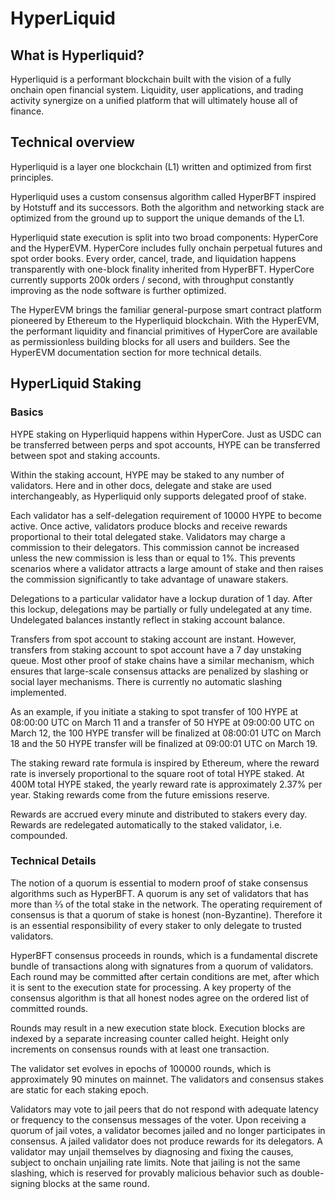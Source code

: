 # HyperLiquid

## What is Hyperliquid?

Hyperliquid is a performant blockchain built with the vision of a fully onchain open financial system. Liquidity, user applications, and trading activity synergize on a unified platform that will ultimately house all of finance. 

## Technical overview

Hyperliquid is a layer one blockchain (L1) written and optimized from first principles. 

Hyperliquid uses a custom consensus algorithm called HyperBFT inspired by Hotstuff and its successors. Both the algorithm and networking stack are optimized from the ground up to support the unique demands of the L1. 

Hyperliquid state execution is split into two broad components: HyperCore and the HyperEVM. HyperCore includes fully onchain perpetual futures and spot order books. Every order, cancel, trade, and liquidation happens transparently with one-block finality inherited from HyperBFT. HyperCore currently supports 200k orders / second, with throughput constantly improving as the node software is further optimized.

The HyperEVM brings the familiar general-purpose smart contract platform pioneered by Ethereum to the Hyperliquid blockchain. With the HyperEVM, the performant liquidity and financial primitives of HyperCore are available as permissionless building blocks for all users and builders. See the HyperEVM documentation section for more technical details.

## HyperLiquid Staking

### Basics

HYPE staking on Hyperliquid happens within HyperCore. Just as USDC can be transferred between perps and spot accounts, HYPE can be transferred between spot and staking accounts. 

Within the staking account, HYPE may be staked to any number of validators. Here and in other docs, delegate and stake are used interchangeably, as Hyperliquid only supports delegated proof of stake. 

Each validator has a self-delegation requirement of 10000 HYPE to become active. Once active, validators produce blocks and receive rewards proportional to their total delegated stake. Validators may charge a commission to their delegators. This commission cannot be increased unless the new commission is less than or equal to 1%. This prevents scenarios where a validator attracts a large amount of stake and then raises the commission significantly to take advantage of unaware stakers.

Delegations to a particular validator have a lockup duration of 1 day. After this lockup, delegations may be partially or fully undelegated at any time. Undelegated balances instantly reflect in staking account balance. 

Transfers from spot account to staking account are instant. However, transfers from staking account to spot account have a 7 day unstaking queue. Most other proof of stake chains have a similar mechanism, which ensures that large-scale consensus attacks are penalized by slashing or social layer mechanisms. There is currently no automatic slashing implemented. 

As an example, if you initiate a staking to spot transfer of 100 HYPE at 08:00:00 UTC on March 11 and a transfer of 50 HYPE at 09:00:00 UTC on March 12, the 100 HYPE transfer will be finalized at 08:00:01 UTC on March 18 and the 50 HYPE transfer will be finalized at 09:00:01 UTC on March 19. 

The staking reward rate formula is inspired by Ethereum, where the reward rate is inversely proportional to the square root of total HYPE staked. At 400M total HYPE staked, the yearly reward rate is approximately 2.37% per year. Staking rewards come from the future emissions reserve.

Rewards are accrued every minute and distributed to stakers every day. Rewards are redelegated automatically to the staked validator, i.e. compounded.

### Technical Details

The notion of a quorum is essential to modern proof of stake consensus algorithms such as HyperBFT. A quorum is any set of validators that has more than ⅔ of the total stake in the network. The operating requirement of consensus is that a quorum of stake is honest (non-Byzantine). Therefore it is an essential responsibility of every staker to only delegate to trusted validators. 

HyperBFT consensus proceeds in rounds, which is a fundamental discrete bundle of transactions along with signatures from a quorum of validators. Each round may be committed after certain conditions are met, after which it is sent to the execution state for processing. A key property of the consensus algorithm is that all honest nodes agree on the ordered list of committed rounds.

Rounds may result in a new execution state block. Execution blocks are indexed by a separate increasing counter called height. Height only increments on consensus rounds with at least one transaction.

The validator set evolves in epochs of 100000 rounds, which is approximately 90 minutes on mainnet. The validators and consensus stakes are static for each staking epoch.

Validators may vote to jail peers that do not respond with adequate latency or frequency to the consensus messages of the voter. Upon receiving a quorum of jail votes, a validator becomes jailed and no longer participates in consensus. A jailed validator does not produce rewards for its delegators. A validator may unjail themselves by diagnosing and fixing the causes, subject to onchain unjailing rate limits. Note that jailing is not the same slashing, which is reserved for provably malicious behavior such as double-signing blocks at the same round. 